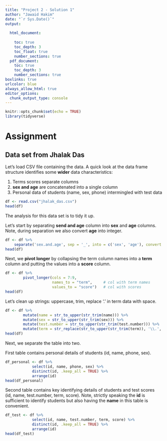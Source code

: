 ```yaml
---
title: "Project 2 - Solution 1"
author: "Jawaid Hakim"
date: "`r Sys.Date()`"
output:
  
  html_document:
    
    toc: true
    toc_depth: 3
    toc_float: true
    number_sections: true
  pdf_document: 
    toc: true
    toc_depth: 3
    number_sections: true
boxlinks: true
urlcolor: blue
always_allow_html: true
editor_options: 
  chunk_output_type: console
---
```


```r
knitr::opts_chunk$set(echo = TRUE)
library(tidyverse)
```

# Assignment

## Data set from Jhalak Das

Let's load CSV file containing the data. A quick look at the data frame structure identifies some **wider** data characteristics:

1. Terms scores separate columns
1. **sex and age** are concatenated into a single column
1. Personal data of students (name, sex, phone) intermingled with test data

```r
df <- read.csv("jhalak_das.csv")
head(df)
```

The analysis for this data set is to tidy it up.  

Let's start by separating **send and age** column into **sex** and **age** columns. Note, during separation we also convert **age** into integer. 

```r
df <- df %>%
    separate('sex.and.age', sep = '_', into = c('sex', 'age'), convert = TRUE)
head(df)
```

Next, we **pivot longer** by collapsing the term column names into a **term** column and putting the values into a **score** column.

```r
df <- df %>%
        pivot_longer(cols = 7:9,
                     names_to = "term",     # col with term names 
                     values_to = "score")   # col with scores
head(df)
```

Let's clean up strings: uppercase, trim, replace '.' in term data with space.

```r
df <- df %>%        
        mutate(name = str_to_upper(str_trim(name))) %>% 
        mutate(sex = str_to_upper(str_trim(sex))) %>%           
        mutate(test.number = str_to_upper(str_trim(test.number))) %>% 
        mutate(term = str_replace(str_to_upper(str_trim(term)), '\\.', ' '))
head(df)
```

Next, we separate the table into two. 

First table contains personal details of students (id, name, phone, sex).

```r
df_personal <- df %>%
            select(id, name, phone, sex) %>%
            distinct(id, .keep_all = TRUE) %>%
            arrange(id)
head(df_personal)
```

Second table contains key identifying details of students and test scores (id, name, test.number, term, score). Note, strictly speaking the **id** is sufficient to identify students but also having the **name** in this table is convenient.

```r
df_test <- df %>%
            select(id, name, test.number, term, score) %>%
            distinct(id, .keep_all = TRUE) %>%
            arrange(id)
head(df_test)
```
